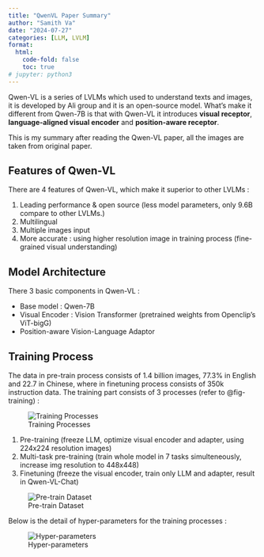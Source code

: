 ```yaml
---
title: "QwenVL Paper Summary"
author: "Samith Va"
date: "2024-07-27"
categories: [LLM, LVLM]
format:
  html:
    code-fold: false
    toc: true
# jupyter: python3
---
```


Qwen-VL is a series of LVLMs which used to understand texts and images, it is developed by Ali group and it is an open-source model.   What’s make it different from Qwen-7B is that with Qwen-VL it introduces **visual receptor**, **language-aligned visual encoder** and **position-aware receptor**. 

This is my summary after reading the Qwen-VL paper, all the images are taken from original paper.

## Features of Qwen-VL

There are 4 features of Qwen-VL, which make it superior to other LVLMs : 

1. Leading performance & open source (less model parameters, only 9.6B compare to other LVLMs.)
2. Multilingual 
3. Multiple images input
4. More accurate : using higher resolution image in training process (fine-grained visual understanding)

## Model Architecture

There 3 basic components in Qwen-VL : 

- Base model : Qwen-7B
- Visual Encoder : Vision Transformer (pretrained weights from Openclip’s ViT-bigG)
- Position-aware Vision-Language Adaptor

## Training Process

The data in pre-train process consists of 1.4 billion images, 77.3% in English and 22.7 in Chinese, where in finetuning process consists of 350k instruction data. The training part consists of 3 processes (refer to @fig-training) :

![Training Processes](training_process.png){#fig-training}

1. Pre-training (freeze LLM, optimize visual encoder and adapter, using 224x224 resolution images)
2. Multi-task pre-training (train whole model in 7 tasks simulteneously, increase img resolution to 448x448)
3. Finetuning (freeze the visual encoder, train only LLM and adapter, result in Qwen-VL-Chat)

![Pre-train Dataset](pretrain_data.png){#fig-pretrain-data}

Below is the detail of hyper-parameters for the training processes : 

![Hyper-parameters](hyper-params.png){#fig-hyperparams}

